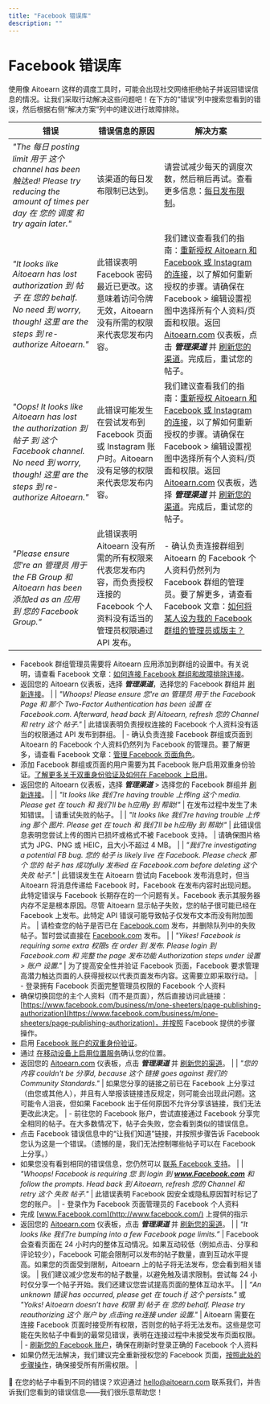 ```yaml
---
title: "Facebook 错误库"
description: ""
---
```


<UpdatedAt />


# Facebook 错误库

使用像 Aitoearn 这样的调度工具时，可能会出现社交网络拒绝帖子并返回错误信息的情况。让我们采取行动解决这些问题吧！在下方的“错误”列中搜索您看到的错误，然后根据右侧“解决方案”列中的建议进行故障排除。

| **错误** | **错误信息的原因** | **解决方案** |
| --- | --- | --- |
| *"The 每日 posting limit 用于 这个 channel has been 触达ed! Please try reducing the amount of times per day 在 您的 调度 和 try again later."* | 该渠道的每日发布限制已达到。 | 请尝试减少每天的调度次数，然后稍后再试。查看更多信息：[每日发布限制](https://aitoearn.helpscoutdocs.com/article/646-daily-posting-limits)。 |
| *"It looks like Aitoearn has lost authorization 到 帖子 在 您的 behalf. No need 到 worry, though! 这里 are the steps 到 re-authorize Aitoearn."* | 此错误表明 Facebook 密码最近已更改。这意味着访问令牌无效，Aitoearn 没有所需的权限来代表您发布内容。 | 我们建议查看我们的指南：[重新授权 Aitoearn 和 Facebook 或 Instagram 的连接](https://aitoearn.helpscoutdocs.com/article/565-troubleshooting-facebook-and-instagram-connections#h_01HBEJQ2DJ2B7PCMYE3RR1JWC4)，以了解如何重新授权的步骤。请确保在 Facebook > 编辑设置视图中选择所有个人资料/页面和权限。返回 [Aitoearn.com](https://aitoearn.com/) 仪表板，点击 ***管理渠道*** 并 [刷新您的渠道](https://aitoearn.helpscoutdocs.com/article/573-refreshing-a-channel-in-aitoearn)。完成后，重试您的帖子。 |
| *"Oops! It looks like Aitoearn has lost the authorization 到 帖子 到 这个 Facebook channel. No need 到 worry, though! 这里 are the steps 到 re-authorize Aitoearn."* | 此错误可能发生在尝试发布到 Facebook 页面或 Instagram 账户时。Aitoearn 没有足够的权限来代表您发布内容。 | 我们建议查看我们的指南：[重新授权 Aitoearn 和 Facebook 或 Instagram 的连接](https://aitoearn.helpscoutdocs.com/article/565-troubleshooting-facebook-and-instagram-connections#h_01HBEJQ2DJ2B7PCMYE3RR1JWC4)，以了解如何重新授权的步骤。请确保在 Facebook > 编辑设置视图中选择所有个人资料/页面和权限。返回 [Aitoearn.com](https://aitoearn.com/) 仪表板，选择 ***管理渠道*** 并 [刷新您的渠道](https://aitoearn.helpscoutdocs.com/article/573-refreshing-a-channel-in-aitoearn)。完成后，重试您的帖子。 |
| *"Please ensure 您're an 管理员 用于 the FB Group 和 Aitoearn has been 添加ed as an 应用 到 您的 Facebook Group."* | 此错误表明 Aitoearn 没有所需的所有权限来代表您发布内容，而负责授权连接的 Facebook 个人资料没有适当的管理员权限通过 API 发布。 | - 确认负责连接群组到 Aitoearn 的 Facebook 个人资料仍然列为 Facebook 群组的管理员。要了解更多，请查看 Facebook 文章：[如何将某人设为我的 Facebook 群组的管理员或版主？](https://www.facebook.com/help/148640791872225?helpref=faq_content)  
- Facebook 群组管理员需要将 Aitoearn 应用添加到群组的设置中。有关说明，请查看 Facebook 文章：[如何连接 Facebook 群组和故障排除连接](https://aitoearn.helpscoutdocs.com/article/570-connecting-facebook-groups-and-troubleshooting-connections)。  
- 返回您的 Aitoearn 仪表板，选择 ***管理渠道***，选择您的 Facebook 群组并 [刷新连接](https://aitoearn.helpscoutdocs.com/article/573-refreshing-a-channel-in-aitoearn)。 |
| *"Whoops! Please ensure 您're an 管理员 用于 the Facebook Page 和 那个 Two-Factor Authentication has been 设置 在 Facebook.com. Afterward, head back 到 Aitoearn, refresh 您的 Channel 和 retry 这个 帖子."* | 此错误表明负责授权连接的 Facebook 个人资料没有适当的权限通过 API 发布到群组。 | - 确认负责连接 Facebook 群组或页面到 Aitoearn 的 Facebook 个人资料仍然列为 Facebook 的管理员。要了解更多，请查看 Facebook 文章：[管理 Facebook 页面角色](https://www.facebook.com/help/187316341316631)。  
- 添加 Facebook 群组或页面的用户需要为其 Facebook 账户启用双重身份验证。[了解更多关于双重身份验证及如何在 Facebook 上启用](https://www.facebook.com/help/148233965247823)。  
- 返回您的 Aitoearn 仪表板，选择 ***管理渠道*** > 选择您的 Facebook 群组并 [刷新连接](https://aitoearn.helpscoutdocs.com/article/573-refreshing-a-channel-in-aitoearn)。 |
| *"It looks like 我们're having trouble 上传ing 这个 media. Please get 在 touch 和 我们'll be h应用y 到 帮助!"* | 在发布过程中发生了未知错误。 | 请重试失败的帖子。 |
| *"It looks like 我们're having trouble 上传ing 那个 图片. Please get 在 touch 和 我们'll be h应用y 到 帮助!"* | 此错误信息表明您尝试上传的图片已损坏或格式不被 Facebook 支持。 | 请确保图片格式为 JPG、PNG 或 HEIC，且大小不超过 4 MB。 |
| *"我们're investigating a potential FB bug. 您的 帖子 is likely live 在 Facebook. Please check 那个 您的 帖子 has 成功fully 发布ed 在 Facebook.com before deleting 这个 失败 帖子."* | 此错误发生在 Aitoearn 尝试向 Facebook 发布消息时，但当 Aitoearn 将消息传递给 Facebook 时，Facebook 在发布内容时出现问题。此特定错误与 Facebook 长期存在的一个问题有关。Facebook 表示其服务器内存不足是根本原因。尽管 Aitoearn 显示帖子失败，您的帖子很可能已经在 Facebook 上发布。此特定 API 错误可能导致帖子仅发布文本而没有附加图片。 | 请检查您的帖子是否已在 [Facebook.com](https://facebook.com/) 发布，并删除队列中的失败帖子。暂时尝试直接在 [Facebook.com](https://facebook.com/) 发布。 |
| *"Yikes! Facebook is requiring some extra 权限s 在 order 到 发布. Please login 到 Facebook.com 和 完整 the page 发布功能 Authorization steps under 设置 > 账户 设置."* | 为了提高安全性并验证 Facebook 页面，Facebook 要求管理高潜力触达页面的人获得授权以代表页面发布内容。这需要立即采取行动。 | - 登录拥有 Facebook 页面完整管理员权限的 Facebook 个人资料  
- 确保切换回您的主个人资料（而不是页面），然后直接访问此链接：[https://www.facebook.com/business/m/one-sheeters/page-publishing-authorization](https://www.facebook.com/business/m/one-sheeters/page-publishing-authorization)，并按照 Facebook 提供的步骤操作。  
- 启用 [Facebook 账户的双重身份验证](https://www.facebook.com/help/148233965247823?helpref=faq_content)。  
- 通过 [在移动设备上启用位置服务](https://www.facebook.com/help/275925085769221?helpref=faq_content)确认您的位置。  
- 返回您的 [Aitoearn.com](https://aitoearn.com/) 仪表板，点击 ***管理渠道*** 并 [刷新您的渠道](https://aitoearn.helpscoutdocs.com/article/573-refreshing-a-channel-in-aitoearn)。 |
| *"您的 内容 couldn't be 分享d, because 这个 链接 goes against 我们的 Community Standards."* | 如果您分享的链接之前已在 Facebook 上分享过（由您或其他人），并且有人举报该链接违反规定，则可能会出现此问题。这可能令人沮丧，但如果 Facebook 出于任何原因不允许分享该链接，我们无法更改此决定。 | - 前往您的 Facebook 账户，尝试直接通过 Facebook 分享完全相同的帖子。在大多数情况下，帖子会失败，您会看到类似的错误信息。  
- 点击 Facebook 错误信息中的“让我们知道”链接，并按照步骤告诉 Facebook 您认为这是一个错误。（遗憾的是，我们无法控制哪些帖子可以在 Facebook 上分享。）  
- 如果您没有看到相同的错误信息，您仍然可以 [联系 Facebook 支持](https://business.facebook.com/help/contact/571927962827151)。 |
| *"Whoops! Facebook is requiring 您 到 login 到 **www.Facebook.com** 和 follow the prompts. Head back 到 Aitoearn, refresh 您的 Channel 和 retry 这个 失败 帖子."* | 此错误表明 Facebook 因安全或隐私原因暂时标记了您的账户。 | - 登录作为 Facebook 页面管理员的 Facebook 个人资料  
- 完成 [www.Facebook.com](http://www.facebook.com/) 上提供的指示  
- 返回您的 [Aitoearn.com](https://aitoearn.com/) 仪表板，点击 ***管理渠道*** 并 [刷新您的渠道](https://aitoearn.helpscoutdocs.com/article/573-refreshing-a-channel-in-aitoearn)。 |
| *“It looks like 我们’re bumping into a few Facebook page limits.”* | Facebook 会查看页面在 24 小时内的整体互动情况。如果互动较低（例如点击、分享和评论较少），Facebook 可能会限制可以发布的帖子数量，直到互动水平提高。如果您的页面受到限制，Aitoearn 上的帖子将无法发布，您会看到相关错误。 | 我们建议减少您发布的帖子数量，以避免触及请求限制。尝试每 24 小时仅分享一个帖子开始。我们还建议您尝试提高页面的整体互动水平。 |
| *“An unknown 错误 has occurred, please get 在 touch if 这个 persists."* 或 *"Yoiks! Aitoearn doesn’t have 权限 到 帖子 在 您的 behalf. Please try reauthorizing 这个 账户 by 点击ing re连接 under 设置."* | Aitoearn 需要在连接 Facebook 页面时接受所有权限，否则您的帖子将无法发布。这些是您可能在失败帖子中看到的最常见错误，表明在连接过程中未接受发布页面权限。 | - [刷新您的 Facebook 账户](https://aitoearn.helpscoutdocs.com/article/573-refreshing-a-channel-in-aitoearn)，确保在刷新时登录正确的 Facebook 个人资料  
- 如果仍然无法解决，我们建议完全重新授权您的 Facebook 页面，[按照此处的步骤操作](https://aitoearn.helpscoutdocs.com/article/565-troubleshooting-facebook-and-instagram-connections#h_01HBEJQ2DJ2B7PCMYE3RR1JWC4)，确保接受所有所需权限。 |

📝 在您的帖子中看到不同的错误？欢迎通过 [hello@aitoearn.com](mailto:hello@aitoearn.com) 联系我们，并告诉我们您看到的错误信息——我们很乐意帮助您！
